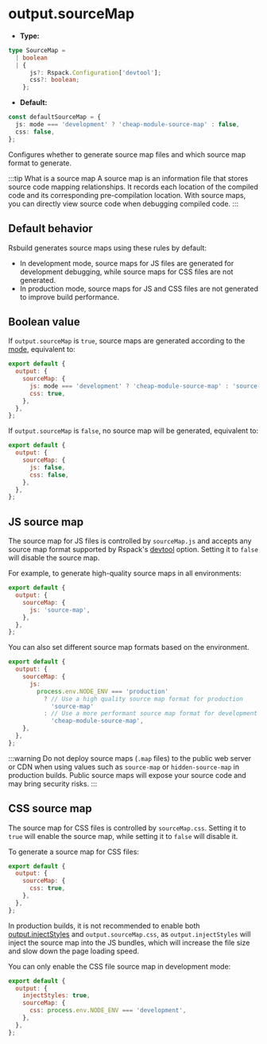 # output.sourceMap

- **Type:**

```ts
type SourceMap =
  | boolean
  | {
      js?: Rspack.Configuration['devtool'];
      css?: boolean;
    };
```

- **Default:**

```ts
const defaultSourceMap = {
  js: mode === 'development' ? 'cheap-module-source-map' : false,
  css: false,
};
```

Configures whether to generate source map files and which source map format to generate.

:::tip What is a source map
A source map is an information file that stores source code mapping relationships. It records each location of the compiled code and its corresponding pre-compilation location. With source maps, you can directly view source code when debugging compiled code.
:::

## Default behavior

Rsbuild generates source maps using these rules by default:

- In development mode, source maps for JS files are generated for development debugging, while source maps for CSS files are not generated.
- In production mode, source maps for JS and CSS files are not generated to improve build performance.

## Boolean value

If `output.sourceMap` is `true`, source maps are generated according to the [mode](/config/mode), equivalent to:

```js
export default {
  output: {
    sourceMap: {
      js: mode === 'development' ? 'cheap-module-source-map' : 'source-map',
      css: true,
    },
  },
};
```

If `output.sourceMap` is `false`, no source map will be generated, equivalent to:

```js
export default {
  output: {
    sourceMap: {
      js: false,
      css: false,
    },
  },
};
```

## JS source map

The source map for JS files is controlled by `sourceMap.js` and accepts any source map format supported by Rspack's [devtool](https://rspack.rs/config/devtool) option. Setting it to `false` will disable the source map.

For example, to generate high-quality source maps in all environments:

```js
export default {
  output: {
    sourceMap: {
      js: 'source-map',
    },
  },
};
```

You can also set different source map formats based on the environment.

```js
export default {
  output: {
    sourceMap: {
      js:
        process.env.NODE_ENV === 'production'
          ? // Use a high quality source map format for production
            'source-map'
          : // Use a more performant source map format for development
            'cheap-module-source-map',
    },
  },
};
```

:::warning
Do not deploy source maps (`.map` files) to the public web server or CDN when using values such as `source-map` or `hidden-source-map` in production builds. Public source maps will expose your source code and may bring security risks.
:::

## CSS source map

The source map for CSS files is controlled by `sourceMap.css`. Setting it to `true` will enable the source map, while setting it to `false` will disable it.

To generate a source map for CSS files:

```js
export default {
  output: {
    sourceMap: {
      css: true,
    },
  },
};
```

In production builds, it is not recommended to enable both [output.injectStyles](/config/output/inject-styles) and `output.sourceMap.css`, as `output.injectStyles` will inject the source map into the JS bundles, which will increase the file size and slow down the page loading speed.

You can only enable the CSS file source map in development mode:

```js
export default {
  output: {
    injectStyles: true,
    sourceMap: {
      css: process.env.NODE_ENV === 'development',
    },
  },
};
```
